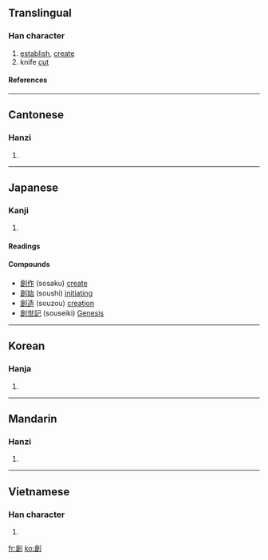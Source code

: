{{see|创|剙}}

==Translingual==
===Han character===
{{Han char|rn=18|rad=刀|as=10|sn=12|four=8260<sub>0</sub>|canj=人口中弓 (ORLN)}}
# [[establish]], [[create]]
# knife [[cut]]
====References====
{{Han ref|kx=0143.020|dkj=02127|dj=0323.110|hdz=10350.150|uh=5275|ud=21109|bh=B3D0|bd=46032}}
----
==Cantonese==
===Hanzi===
{{yue-hanzi|jyut=|y=chong3}}
# {{defn|Cantonese}}
----
==Japanese==
===Kanji===
{{ja-kanji|grade=|rs=刀10}}
# {{defn|Japanese}} 
====Readings====
{{ja-readings|on=[[そう]] (sō)|kun=[[きず]] (kizu), [[はじめる]] (hajimeru)}}

====Compounds====
*[[創作]] (sosaku) [[create]]
*[[創始]] (soushi) [[initiating]]
*[[創造]] (souzou) [[creation]]
*[[創世記]] (souseiki) [[Genesis]]  
----
==Korean==
===Hanja===
{{ko-hanja|hangeul=[[창]]|rv=chang|mr=ch'ang}}
# {{defn|Korean}}
----
==Mandarin==
===Hanzi===
{{cmn-hanzi|sim=创|pin=[[chuàng]] (chuang4)|wg=ch'uang<sup>4</sup>}}
# {{defn|Mandarin}}
----
==Vietnamese==
===Han character===
{{vi-hantu|[[sáng]]}}
# {{defn|Vietnamese}}

[[fr:創]]
[[ko:創]]